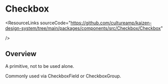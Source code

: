 
<Meta of={CheckboxStories} />

# Checkbox

<ResourceLinks
  sourceCode="https://github.com/cultureamp/kaizen-design-system/tree/main/packages/components/src/Checkbox/Checkbox"

/>

<KAIOInstallation exportNames="Checkbox" />

## Overview

A primitive, not to be used alone.

Commonly used via <LinkTo pageId="forms-checkbox-checkboxfield">CheckboxField</LinkTo> or <LinkTo pageId="forms-checkbox-checkboxgroup">CheckboxGroup</LinkTo>.


<Canvas of={CheckboxStories.Playground} />
<Controls of={CheckboxStories.Playground} />
